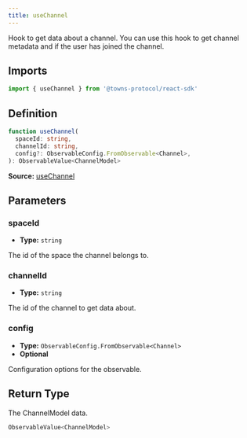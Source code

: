 ```yaml
---
title: useChannel
---
```

Hook to get data about a channel. You can use this hook to get channel metadata and if the user has joined the channel.

## Imports

```ts
import { useChannel } from '@towns-protocol/react-sdk'
```

## Definition

```ts
function useChannel(
  spaceId: string,
  channelId: string,
  config?: ObservableConfig.FromObservable<Channel>,
): ObservableValue<ChannelModel>
```

**Source:** [useChannel](https://github.com/towns-protocol/towns/blob/main/packages/react-sdk/src/useChannel.ts)

## Parameters

### spaceId

- **Type:** `string`

The id of the space the channel belongs to.

### channelId

- **Type:** `string`

The id of the channel to get data about.

### config

- **Type:** `ObservableConfig.FromObservable<Channel>`
- **Optional**

Configuration options for the observable.

## Return Type

The ChannelModel data.

```ts
ObservableValue<ChannelModel>
```
